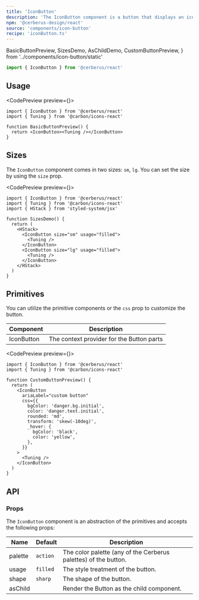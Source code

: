 ```yaml
---
title: 'IconButton'
description: 'The IconButton component is a button that displays an icon.'
npm: '@cerberus-design/react'
source: 'components/icon-button'
recipe: 'iconButton.ts'
---
```


  BasicButtonPreview,
  SizesDemo,
  AsChildDemo,
  CustomButtonPreview,
} from '../components/icon-button/static'

```ts
import { IconButton } from '@cerberus/react'
```

## Usage

<CodePreview preview={<BasicButtonPreview />}>
```tsx title="button.tsx"
import { IconButton } from '@cerberus/react'
import { Tuning } from '@carbon/icons-react'

function BasicButtonPreview() {
  return <IconButton><Tuning /></IconButton>
}
```
</CodePreview>

## Sizes

The `IconButton` component comes in two sizes: `sm`, `lg`. You can set the size by using the `size` prop.

<CodePreview preview={<SizesDemo />}>
```tsx title="button.tsx"
import { IconButton } from '@cerberus/react'
import { Tuning } from '@carbon/icons-react'
import { HStack } from 'styled-system/jsx'

function SizesDemo() {
  return (
    <HStack>
      <IconButton size="sm" usage="filled">
        <Tuning />
      </IconButton>
      <IconButton size="lg" usage="filled">
        <Tuning />
      </IconButton>
    </HStack>
  )
}
```
</CodePreview>

## Primitives

You can utilize the primitive components or the `css` prop to customize the button.

| Component | Description |
| --------- | ----------- |
| IconButton    | The context provider for the Button parts |

<CodePreview preview={<CustomButtonPreview />}>
```tsx title="custom demo"
import { IconButton } from '@cerberus/react'
import { Tuning } from '@carbon/icons-react'

function CustomButtonPreview() {
  return (
    <IconButton
      ariaLabel="custom button"
      css={{
        bgColor: 'danger.bg.initial',
        color: 'danger.text.initial',
        rounded: 'md',
        transform: 'skew(-10deg)',
        _hover: {
          bgColor: 'black',
          color: 'yellow',
        },
      }}
    >
      <Tuning />
    </IconButton>
  )
}
```
</CodePreview>

## API

### Props

The `IconButton` component is an abstraction of the primitives and accepts the following props:

| Name     | Default | Description                            |
| -------- | ------- | -------------------------------------- |
| palette     | `action`   | The color palette (any of the Cerberus palettes) of the button. |
| usage | `filled`    | The style treatment of the button.    |
| shape | `sharp`     | The shape of the button.              |
| asChild | | Render the Button as the child component. |